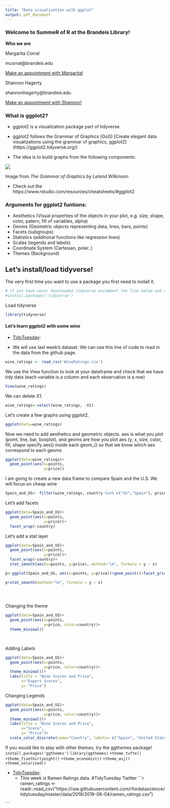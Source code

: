 ```yaml
---
title: "Data visualization with ggplot"
output: pdf_document
---
```

### Welcome to SummeR of R at the Brandeis Library! 

**Who we are**

Margarita Corral  

mcorral@brandeis.edu  

[Make an appointment with Margarita!](https://calendar.library.brandeis.edu/appointment/8518)  
  
  

Shannon Hagerty  

shannonhagerty@brandeis.edu  

[Make an appointment with Shannon!](https://calendar.library.brandeis.edu/appointment/50509)

### What is ggplot2? 

* ggplot2 is a visualization package part of tidyverse. 

* ggplot2 follows the Grammar of Graphics (GoG) [Create elegant data visualizations using the grammar of graphics, ggplot2]  (https://ggplot2.tidyverse.org/)

* The idea is to build graphs from the following components: 

![](grammarofgraphics.png) 

Image from *The Grammar of Graphics by Leland Wilkinson*

* Check out the https://www.rstudio.com/resources/cheatsheets/#ggplot2


### Arguments for ggplot2 funtions:
* Aesthetics (Visual properties of the objects in your plot, e.g. size, shape, color, patern, fill of variables, alpha)
* Geoms (Geometric objects representing data, lines, bars, points)
* Facets (subgroups)
* Statistics (additional functions like regression lines)
* Scales (legends and labels)
* Coordinate System (Cartesian, polar..)
* Themes (Background)


## Let's install/load tidyverse!

The very first time you want to use a package you first need to install it.  
```r
# if you have never downloaded tidyverse uncomment the line below and run to install it
#install.packages('tidyverse')
```

Load tidyverse
```r
library(tidyverse)
```


#### Let's learn ggplot2 with some wine  
  
* [TidyTuesday](https://github.com/rfordatascience/tidytuesday): 

* We will use last week's dataset. We can use this line of code to read in the  data from the github page. 

```r
wine_ratings <- read_csv('WineRatings.csv')
```

We use the View function to look at your dataframe and check that we have tidy data (each variable is a column and each observation is a row)
```r
View(wine_ratings)
```

We can delete X1.
```r
wine_ratings<-select(wine_ratings, -X1)
```

Let's create a few graphs using ggplot2.
```r
ggplot(data=wine_ratings)
```


Now we need to add aesthetics and geometric objects.
aes is what you plot (point, line, bar, boxplot), and geoms are how you plot aes (y, x, size, color, fill, shape
specify aes() inside each geom_() so that we know which aes correspond to each geoms

```r
ggplot(data=wine_ratings)+
  geom_point(aes(x=points,
                 y=price))
```

I am going to create a new data frame to compare Spain and the U.S. We will focus on cheap wine
```r

Spain_and_US<- filter(wine_ratings, country %in% c("US","Spain"), price<500)
```

Let's add facets
```r
ggplot(data=Spain_and_US)+
  geom_point(aes(x=points,
                 y=price))+
  facet_wrap(~country)
```

Let's add a stat layer
```r
ggplot(data=Spain_and_US)+
  geom_point(aes(x=points,
                 y=price))+
  facet_wrap(~country)+
  stat_smooth(aes(x=points, y=price), method="lm", formula = y ~ x)
```


```r
p<-ggplot(Spain_and_US, aes(x=points, y=price))+geom_point()+facet_grid(~country)

p+stat_smooth(method="lm", formula = y ~ x)

  
  
```




Changing the theme
```r
ggplot(data=Spain_and_US)+
  geom_point(aes(x=points,
                 y=price, color=country))+
  theme_minimal()

                 
```




Adding Labels
```r
ggplot(data=Spain_and_US)+
  geom_point(aes(x=points,
                 y=price, color=country))+
  theme_minimal()+
  labs(title = "Wine Scores and Price",
       x="Expert Scores",
       y= "Price")
```


Changing Legends
```r
ggplot(data=Spain_and_US)+
  geom_point(aes(x=points,
                 y=price, color=country))+
  theme_minimal()+
  labs(title = "Wine Scores and Price",
       x="Score",
       y= "Price")+
  scale_color_discrete(name="Country", labels= c("Spain", "United States"))

```



If you would like to play with other themes, try the ggthemes package!
```install.packages('ggthemes')```
```library(ggthemes)```
```+theme_tufte()```
```+theme_fivethirtyeight()```
```+theme_economist()```
```+theme_wsj()```
```+theme_solarized()```

* [TidyTuesday](https://github.com/rfordatascience/tidytuesday): 
  * This week is Ramen Ratings data. #TidyTuesday Twitter 
```r
ramen_ratings <- readr::read_csv("https://raw.githubusercontent.com/rfordatascience/tidytuesday/master/data/2019/2019-06-04/ramen_ratings.csv")

```